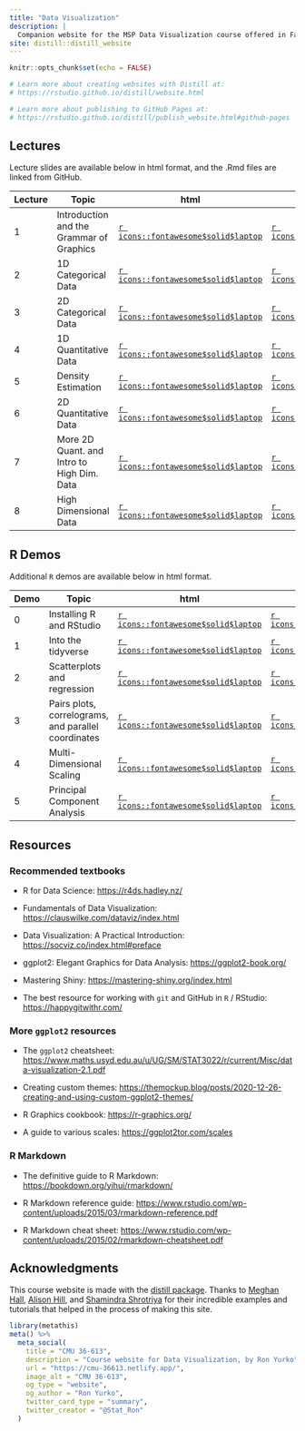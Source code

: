 ```yaml
---
title: "Data Visualization"
description: |
  Companion website for the MSP Data Visualization course offered in Fall 2023 Mini 1 and taught by Professor Ron Yurko.
site: distill::distill_website
---
```


```r
knitr::opts_chunk$set(echo = FALSE)

# Learn more about creating websites with Distill at:
# https://rstudio.github.io/distill/website.html

# Learn more about publishing to GitHub Pages at:
# https://rstudio.github.io/distill/publish_website.html#github-pages

```


## Lectures

Lecture slides are available below in html format, and the .Rmd files are linked from GitHub.

| Lecture | Topic                         | html                                                                               | Rmd                                                                                                              |
|-----------|-----------------------------------------|-----------|-----------|
| 1       | Introduction and the Grammar of Graphics | [`r icons::fontawesome$solid$laptop`](https://cmu-36613-fall23.netlify.app/slides/Lec1#1) | [`r icons::fontawesome$brands$github`](https://github.com/ryurko/DataViz-36613-Fall23/blob/main/slides/Lec1.Rmd) |
| 2      | 1D Categorical Data | [`r icons::fontawesome$solid$laptop`](https://cmu-36613-fall23.netlify.app/slides/Lec2#1) | [`r icons::fontawesome$brands$github`](https://github.com/ryurko/DataViz-36613-Fall23/blob/main/slides/Lec2.Rmd) |
| 3      | 2D Categorical Data | [`r icons::fontawesome$solid$laptop`](https://cmu-36613-fall23.netlify.app/slides/Lec3#1) | [`r icons::fontawesome$brands$github`](https://github.com/ryurko/DataViz-36613-Fall23/blob/main/slides/Lec3.Rmd) |
| 4      | 1D Quantitative Data | [`r icons::fontawesome$solid$laptop`](https://cmu-36613-fall23.netlify.app/slides/Lec4#1) | [`r icons::fontawesome$brands$github`](https://github.com/ryurko/DataViz-36613-Fall23/blob/main/slides/Lec4.Rmd) |
| 5      | Density Estimation | [`r icons::fontawesome$solid$laptop`](https://cmu-36613-fall23.netlify.app/slides/Lec5#1) | [`r icons::fontawesome$brands$github`](https://github.com/ryurko/DataViz-36613-Fall23/blob/main/slides/Lec5.Rmd) |
| 6      | 2D Quantitative Data | [`r icons::fontawesome$solid$laptop`](https://cmu-36613-fall23.netlify.app/slides/Lec6#1) | [`r icons::fontawesome$brands$github`](https://github.com/ryurko/DataViz-36613-Fall23/blob/main/slides/Lec6.Rmd) |
| 7      | More 2D Quant. and Intro to High Dim. Data | [`r icons::fontawesome$solid$laptop`](https://cmu-36613-fall23.netlify.app/slides/Lec7#1) | [`r icons::fontawesome$brands$github`](https://github.com/ryurko/DataViz-36613-Fall23/blob/main/slides/Lec7.Rmd) |
| 8      | High Dimensional Data | [`r icons::fontawesome$solid$laptop`](https://cmu-36613-fall23.netlify.app/slides/Lec8#1) | [`r icons::fontawesome$brands$github`](https://github.com/ryurko/DataViz-36613-Fall23/blob/main/slides/Lec8.Rmd) |


## R Demos

Additional `R` demos are available below in html format.

| Demo | Topic                         | html                                                                               | Rmd                                                                                                              |
|-----------|-----------------------------------------|-----------|-----------|
| 0       | Installing R and RStudio | [`r icons::fontawesome$solid$laptop`](https://cmu-36613-fall23.netlify.app/demos/Demo0.html) | [`r icons::fontawesome$brands$github`](https://github.com/ryurko/DataViz-36613-Fall23/blob/main/demos/Demo0.Rmd) |
| 1       | Into the tidyverse | [`r icons::fontawesome$solid$laptop`](https://cmu-36613-fall23.netlify.app/demos/Demo1.html) | [`r icons::fontawesome$brands$github`](https://github.com/ryurko/DataViz-36613-Fall23/blob/main/demos/Demo1.Rmd) |
| 2       | Scatterplots and regression	 | [`r icons::fontawesome$solid$laptop`](https://cmu-36613-fall23.netlify.app/demos/Demo2.html) | [`r icons::fontawesome$brands$github`](https://github.com/ryurko/DataViz-36613-Fall23/blob/main/demos/Demo2.Rmd) |
| 3       | Pairs plots, correlograms, and parallel coordinates		 | [`r icons::fontawesome$solid$laptop`](https://cmu-36613-fall23.netlify.app/demos/Demo3.html) | [`r icons::fontawesome$brands$github`](https://github.com/ryurko/DataViz-36613-Fall23/blob/main/demos/Demo3.Rmd) |
| 4       | Multi-Dimensional Scaling	 | [`r icons::fontawesome$solid$laptop`](https://cmu-36613-fall23.netlify.app/demos/Demo4.html) | [`r icons::fontawesome$brands$github`](https://github.com/ryurko/DataViz-36613-Fall23/blob/main/demos/Demo4.Rmd) |
| 5       | Principal Component Analysis	 | [`r icons::fontawesome$solid$laptop`](https://cmu-36613-fall23.netlify.app/demos/Demo5.html) | [`r icons::fontawesome$brands$github`](https://github.com/ryurko/DataViz-36613-Fall23/blob/main/demos/Demo5.Rmd) |


## Resources

### Recommended textbooks

-   R for Data Science: <https://r4ds.hadley.nz/>

-   Fundamentals of Data Visualization: <https://clauswilke.com/dataviz/index.html>

-   Data Visualization: A Practical Introduction: <https://socviz.co/index.html#preface>

-   ggplot2: Elegant Graphics for Data Analysis: <https://ggplot2-book.org/>

-   Mastering Shiny: <https://mastering-shiny.org/index.html>

-   The best resource for working with `git` and GitHub in `R` / RStudio: <https://happygitwithr.com/>

### More `ggplot2` resources

-   The `ggplot2` cheatsheet: <https://www.maths.usyd.edu.au/u/UG/SM/STAT3022/r/current/Misc/data-visualization-2.1.pdf>

-   Creating custom themes: <https://themockup.blog/posts/2020-12-26-creating-and-using-custom-ggplot2-themes/>

-   R Graphics cookbook: <https://r-graphics.org/>

-   A guide to various scales: <https://ggplot2tor.com/scales>

### R Markdown

-   The definitive guide to R Markdown: <https://bookdown.org/yihui/rmarkdown/>

-   R Markdown reference guide: <https://www.rstudio.com/wp-content/uploads/2015/03/rmarkdown-reference.pdf>

-   R Markdown cheat sheet: <https://www.rstudio.com/wp-content/uploads/2015/02/rmarkdown-cheatsheet.pdf>

## Acknowledgments {.appendix}

This course website is made with the [distill package](https://rstudio.github.io/distill/). Thanks to [Meghan Hall](https://meghan.rbind.io/), [Alison Hill](https://rstudio-education.github.io/teaching-in-production/), and [Shamindra Shrotriya](https://www.shamindras.com/posts/2019-07-11-shrotriya2019distillpt1/) for their incredible examples and tutorials that helped in the process of making this site.

```r
library(metathis)
meta() %>%
  meta_social(
    title = "CMU 36-613",
    description = "Course website for Data Visualization, by Ron Yurko",
    url = "https://cmu-36613.netlify.app/",
    image_alt = "CMU 36-613",
    og_type = "website",
    og_author = "Ron Yurko",
    twitter_card_type = "summary",
    twitter_creator = "@Stat_Ron"
  )
```
